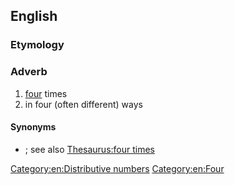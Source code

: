 ==English==

===Etymology===
{{suffix|en|quadruple|ly}}

===Adverb===
{{en-adv|-}}

# [[four]] times
# in four (often different) ways

====Synonyms====
* {{sense|four times}} {{l|en|fourfold}}; see also [[Thesaurus:four times]]

[[Category:en:Distributive numbers]]
[[Category:en:Four]]